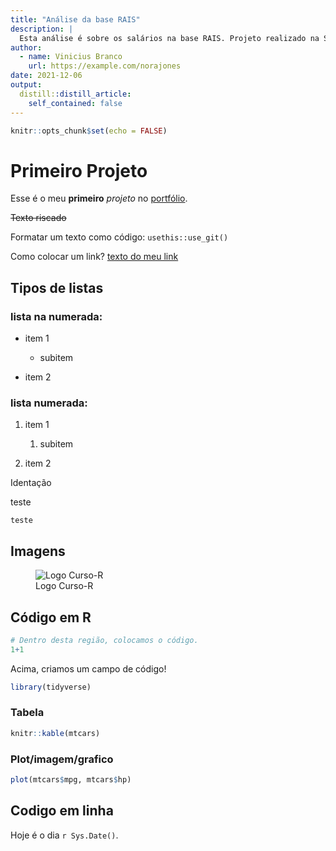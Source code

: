 ```yaml
---
title: "Análise da base RAIS"
description: |
  Esta análise é sobre os salários na base RAIS. Projeto realizado na Semana Data Science na Prática da Curso-R
author:
  - name: Vinicius Branco
    url: https://example.com/norajones
date: 2021-12-06
output:
  distill::distill_article:
    self_contained: false
---
```


```r
knitr::opts_chunk$set(echo = FALSE)
```

# Primeiro Projeto

Esse é o meu **primeiro** *projeto* no [portfólio]{.ul}.

~~Texto riscado~~

Formatar um texto como código: `usethis::use_git()`

Como colocar um link? [texto do meu link](meulink.br "se cliar, vai pro meulink.br")

## Tipos de listas

### lista na numerada:

-   item 1

    -   subitem

-   item 2

### lista numerada:

1.  item 1

    1.  subitem

2.  item 2

Identação

teste

    teste

## Imagens

![Logo Curso-R](https://blog.curso-r.com/images/logo.png)

## Código em R

```r
# Dentro desta região, colocamos o código.
1+1
```

Acima, criamos um campo de código!

```r
library(tidyverse)
```

### Tabela

```r
knitr::kable(mtcars)
```

### Plot/imagem/grafico

```r
plot(mtcars$mpg, mtcars$hp)
```

## Codigo em linha

Hoje é o dia `r Sys.Date()`.






